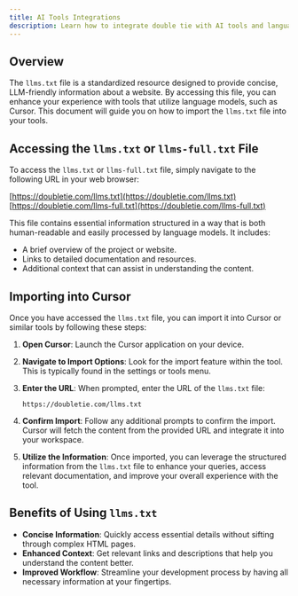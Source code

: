 ```yaml
---
title: AI Tools Integrations
description: Learn how to integrate double tie with AI tools and language models through the standardized llms.txt file. This guide explains how to access and import the llms.txt file to enhance your development workflow with AI-powered tools like Cursor.
---
```

## Overview

The `llms.txt` file is a standardized resource designed to provide concise, LLM-friendly information about a website. By accessing this file, you can enhance your experience with tools that utilize language models, such as Cursor. This document will guide you on how to import the `llms.txt` file into your tools.

## Accessing the `llms.txt` or `llms-full.txt` File

To access the `llms.txt` or `llms-full.txt` file, simply navigate to the following URL in your web browser:

[https://doubletie.com/llms.txt](https://doubletie.com/llms.txt)
[https://doubletie.com/llms-full.txt](https://doubletie.com/llms-full.txt)

This file contains essential information structured in a way that is both human-readable and easily processed by language models. It includes:

- A brief overview of the project or website.
- Links to detailed documentation and resources.
- Additional context that can assist in understanding the content.

## Importing into Cursor

Once you have accessed the `llms.txt` file, you can import it into Cursor or similar tools by following these steps:

1. **Open Cursor**: Launch the Cursor application on your device.

2. **Navigate to Import Options**: Look for the import feature within the tool. This is typically found in the settings or tools menu.

3. **Enter the URL**: When prompted, enter the URL of the `llms.txt` file:
   ```
   https://doubletie.com/llms.txt
   ```

4. **Confirm Import**: Follow any additional prompts to confirm the import. Cursor will fetch the content from the provided URL and integrate it into your workspace.

5. **Utilize the Information**: Once imported, you can leverage the structured information from the `llms.txt` file to enhance your queries, access relevant documentation, and improve your overall experience with the tool.

## Benefits of Using `llms.txt`

- **Concise Information**: Quickly access essential details without sifting through complex HTML pages.
- **Enhanced Context**: Get relevant links and descriptions that help you understand the content better.
- **Improved Workflow**: Streamline your development process by having all necessary information at your fingertips.
